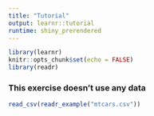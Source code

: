```yaml
---
title: "Tutorial"
output: learnr::tutorial
runtime: shiny_prerendered
---
```


```r
library(learnr)
knitr::opts_chunk$set(echo = FALSE)
library(readr)
```

### This exercise doesn't use any data

```r
read_csv(readr_example("mtcars.csv"))
```